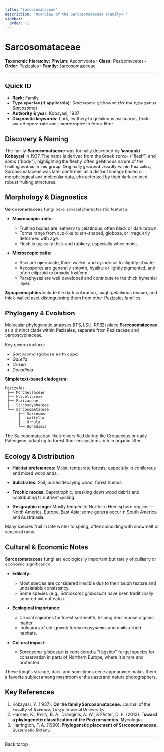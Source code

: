 ```yaml
---
title: "Sarcosomataceae"
description: "Overview of the Sarcosomataceae (Family)."
sidebar:
  order: -1
---
```



# Sarcosomataceae <Badge variant="note" text="Family" />

**Taxonomic hierarchy:** **Phylum:** Ascomycota › **Class:** Pezizomycetes › **Order:** Pezizales › **Family:** Sarcosomataceae

---

## Quick ID
* **Rank:** Family  
* **Type species (if applicable):** _Sarcosoma globosum_ (for the type genus _Sarcosoma_)  
* **Authority & year:** Kobayasi, 1937  
* **Diagnostic keywords:** Dark, leathery to gelatinous ascocarps, thick-walled operculate asci, saprotrophic in forest litter  

## Discovery & Naming
The family **Sarcosomataceae** was formally described by **Yasuyuki Kobayasi** in 1937. The name is derived from the Greek _sarco-_ ("flesh") and _soma_ ("body"), highlighting the fleshy, often gelatinous nature of the fruiting bodies in this group. Originally grouped broadly within Pezizales, Sarcosomataceae was later confirmed as a distinct lineage based on morphological and molecular data, characterized by their dark-colored, robust fruiting structures.

## Morphology & Diagnostics
**Sarcosomataceae** fungi have several characteristic features:

- **Macroscopic traits:**
  - Fruiting bodies are leathery to gelatinous, often black or dark brown.
  - Forms range from cup-like to urn-shaped, globose, or irregularly deformed with age.
  - Flesh is typically thick and rubbery, especially when moist.

- **Microscopic traits:**
  - Asci are operculate, thick-walled, and cylindrical to slightly clavate.
  - Ascospores are generally smooth, hyaline or lightly pigmented, and often ellipsoid to broadly fusiform.
  - Paraphyses are well-developed and contribute to the thick hymenial layer.

**Synapomorphies** include the dark coloration, tough gelatinous texture, and thick-walled asci, distinguishing them from other Pezizales families.

## Phylogeny & Evolution
Molecular phylogenetic analyses (ITS, LSU, RPB2) place **Sarcosomataceae** as a distinct clade within Pezizales, separate from Pezizaceae and Sarcoscyphaceae.

Key genera include:

- _Sarcosoma_ (globose earth cups)
- _Galiella_
- _Urnula_
- _Donadinia_

**Simple text-based cladogram:**
```
Pezizales
 ├── Morchellaceae
 ├── Helvellaceae
 ├── Pezizaceae
 ├── Sarcoscyphaceae
 └── Sarcosomataceae
      ├── Sarcosoma
      ├── Galiella
      ├── Urnula
      └── Donadinia
```
The Sarcosomataceae likely diversified during the Cretaceous or early Paleogene, adapting to forest floor ecosystems rich in organic litter.

## Ecology & Distribution
- **Habitat preferences:** Moist, temperate forests; especially in coniferous and mixed woodlands.
- **Substrates:** Soil, buried decaying wood, forest humus.
- **Trophic modes:** Saprotrophic, breaking down wood debris and contributing to nutrient cycling.

- **Geographic range:** Mostly temperate Northern Hemisphere regions — North America, Europe, East Asia; some genera occur in South America and Australasia.

Many species fruit in late winter to spring, often coinciding with snowmelt or seasonal rains.

## Cultural & Economic Notes
**Sarcosomataceae** fungi are ecologically important but rarely of culinary or economic significance:

- **Edibility:**
  - Most species are considered inedible due to their tough texture and unpalatable consistency.
  - Some species (e.g., _Sarcosoma globosum_) have been traditionally admired but not eaten.

- **Ecological importance:**
  - Crucial saprobes for forest soil health, helping decompose organic matter.
  - Indicators of old-growth forest ecosystems and undisturbed habitats.

- **Cultural impact:**
  - _Sarcosoma globosum_ is considered a "flagship" fungal species for conservation in parts of Northern Europe, where it is rare and protected.

These fungi's strange, dark, and sometimes eerie appearance makes them a favorite subject among mushroom enthusiasts and nature photographers.

## Key References
1. Kobayasi, Y. (1937). **On the family Sarcosomataceae.** Journal of the Faculty of Science, Tokyo Imperial University.  
2. Hansen, K., Perry, B. A., Dranginis, A. W., & Pfister, D. H. (2013). **Toward a phylogenetic classification of the Pezizomycetes.** Mycologia.  
3. Harrington, F. A. (1990). **Phylogenetic placement of Sarcosomataceae.** Systematic Botany.  

---

<LinkButton href="#top" variant="minimal" icon="arrow-up">
  Back to top
</LinkButton>

